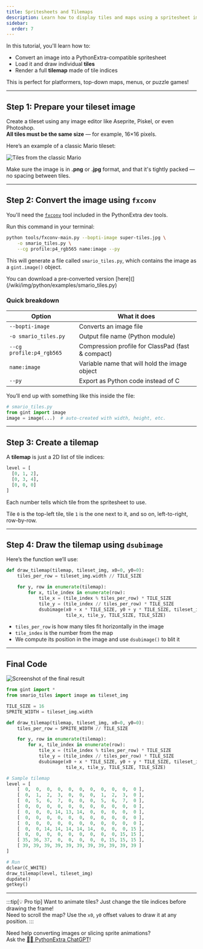 ```yaml
---
title: Spritesheets and Tilemaps
description: Learn how to display tiles and maps using a spritesheet image.
sidebar:
  order: 7
---
```



In this tutorial, you'll learn how to:

- Convert an image into a PythonExtra-compatible spritesheet  
- Load it and draw individual **tiles**  
- Render a full **tilemap** made of tile indices

This is perfect for platformers, top-down maps, menus, or puzzle games!

---

## Step 1: Prepare your tileset image

Create a tileset using any image editor like Aseprite, Piskel, or even Photoshop.  
**All tiles must be the same size** — for example, 16×16 pixels.

Here’s an example of a classic Mario tileset:

![Tiles from the classic Mario](/wiki/img/python/examples/super-mario-tiles.jpg)

Make sure the image is in **.png** or **.jpg** format, and that it's tightly packed — no spacing between tiles.

---

## Step 2: Convert the image using `fxconv`

You'll need the [`fxconv`](/wiki/python/reference/fxconv/) tool included in the PythonExtra dev tools.

Run this command in your terminal:

```bash
python tools/fxconv-main.py --bopti-image super-tiles.jpg \
    -o smario_tiles.py \
    --cg profile:p4_rgb565 name:image --py
```

This will generate a file called `smario_tiles.py`, which contains the image as a `gint.image()` object.

You can download a pre-converted version [here](](/wiki/img/python/examples/smario_tiles.py)

### Quick breakdown

| Option                 | What it does                                      |
|------------------------|---------------------------------------------------|
| `--bopti-image`        | Converts an image file                            |
| `-o smario_tiles.py`   | Output file name (Python module)                 |
| `--cg profile:p4_rgb565` | Compression profile for ClassPad (fast & compact) |
| `name:image`           | Variable name that will hold the image object     |
| `--py`                 | Export as Python code instead of C                |

You’ll end up with something like this inside the file:

```py
# smario_tiles.py
from gint import image
image = image(...)  # auto-created with width, height, etc.
```

---

## Step 3: Create a tilemap

A **tilemap** is just a 2D list of tile indices:

```py
level = [
  [0, 1, 2],
  [0, 3, 4],
  [0, 0, 0]
]
```

Each number tells which tile from the spritesheet to use.

Tile `0` is the top-left tile, tile `1` is the one next to it, and so on, left-to-right, row-by-row.

---

## Step 4: Draw the tilemap using `dsubimage`

Here’s the function we’ll use:

```py
def draw_tilemap(tilemap, tileset_img, x0=0, y0=0):
    tiles_per_row = tileset_img.width // TILE_SIZE

    for y, row in enumerate(tilemap):
        for x, tile_index in enumerate(row):
            tile_x = (tile_index % tiles_per_row) * TILE_SIZE
            tile_y = (tile_index // tiles_per_row) * TILE_SIZE
            dsubimage(x0 + x * TILE_SIZE, y0 + y * TILE_SIZE, tileset_img,
                      tile_x, tile_y, TILE_SIZE, TILE_SIZE)
```

- `tiles_per_row` is how many tiles fit horizontally in the image
- `tile_index` is the number from the map
- We compute its position in the image and use `dsubimage()` to blit it

---

## Final Code

![Screenshot of the final result](/wiki/img/python/examples/smario.png)

```py
from gint import *
from smario_tiles import image as tileset_img

TILE_SIZE = 16
SPRITE_WIDTH = tileset_img.width

def draw_tilemap(tilemap, tileset_img, x0=0, y0=0):
    tiles_per_row = SPRITE_WIDTH // TILE_SIZE

    for y, row in enumerate(tilemap):
        for x, tile_index in enumerate(row):
            tile_x = (tile_index % tiles_per_row) * TILE_SIZE
            tile_y = (tile_index // tiles_per_row) * TILE_SIZE
            dsubimage(x0 + x * TILE_SIZE, y0 + y * TILE_SIZE, tileset_img,
                      tile_x, tile_y, TILE_SIZE, TILE_SIZE)

# Sample tilemap
level = [
    [  0,  0,  0,  0,  0,  0,  0,  0,  0,  0,  0 ],
    [  0,  1,  2,  3,  0,  0,  0,  1,  2,  3,  0 ],
    [  0,  5,  6,  7,  0,  0,  0,  5,  6,  7,  0 ],
    [  0,  0,  0,  0,  0,  0,  0,  0,  0,  0,  0 ],
    [  0,  0,  0, 14, 13, 14,  0,  0,  0,  0,  0 ],
    [  0,  0,  0,  0,  0,  0,  0,  0,  0,  0,  0 ],
    [  0,  0,  0,  0,  0,  0,  0,  0,  0,  0,  0 ],
    [  0,  0, 14, 14, 14, 14, 14,  0,  0,  0, 15 ],
    [  0,  0,  0,  0,  0,  0,  0,  0,  0, 15, 15 ],
    [ 35, 36, 37,  0,  0,  0,  0,  0, 15, 15, 15 ],
    [ 39, 39, 39, 39, 39, 39, 39, 39, 39, 39, 39 ]
]

# Run
dclear(C_WHITE)
draw_tilemap(level, tileset_img)
dupdate()
getkey()
```

---

:::tip[💡 Pro tip]
Want to animate tiles? Just change the tile indices before drawing the frame!  
Need to scroll the map? Use the `x0`, `y0` offset values to draw it at any position.
:::

Need help converting images or slicing sprite animations?  
Ask the [👨‍💻 PythonExtra ChatGPT](https://chatgpt.com/g/g-67fb8fb50e2c8191a7df1b814ad8fce9-pythonextra-helper)!
